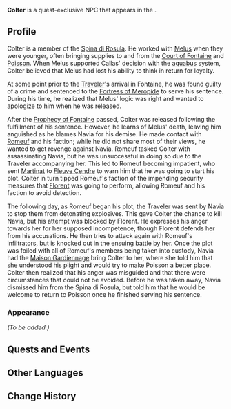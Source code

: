 <!--
{{Meta
|missing_NPC_idle     = yes
|missing_NPC_dialogue = yes
}}
-->
{{Character Infobox
|type             = Quest NPC
|image            = NPC Colter.png
|realname         = <!-- Optional, if different from in-game name -->
|deceased         = <!-- Past (for deceased prior to events of the game) or free response -->
|region           = Fontaine
|location         = <!-- Nation where you can find the character in the game -->
|affiliation      = Spina di Rosula
|affiliationNote  = Formerly
|title            = 
|title2           = Person Living in the Past<!-- Trial title-->

|ancestry         = <!-- Clan/family -->
|father           = 
|mother           = 
|spouse           = 
|sibling          = 
|child            = 
|relative         = 

|voiceEN          = 
|voiceCN          = 
|voiceJP          = 
|voiceKR          = 
}}
'''Colter''' is a quest-exclusive NPC that appears in the {{Quest|Braving the Tides Together}}.
<!--
==Location==
{{subst:#tag:gallery|
NPC Location {{subst:#titleparts:{{subst:PAGENAME}}}}.png{{subst:!}}{{subst:#titleparts:{{subst:PAGENAME}}}}'s location
NPC Location {{subst:#titleparts:{{subst:PAGENAME}}}} Context.png{{subst:!}}Additional context
}}
-->
==Profile==
<!--Detailed story/lore information goes here.-->
Colter is a member of the [[Spina di Rosula]]. He worked with [[Melus]] when they were younger, often bringing supplies to and from the [[Court of Fontaine]] and [[Poisson]]. When Melus supported Callas' decision with the [[aquabus]] system, Colter believed that Melus had lost his ability to think in return for loyalty.

At some point prior to the [[Traveler]]'s arrival in Fontaine, he was found guilty of a crime and sentenced to the [[Fortress of Meropide]] to serve his sentence. During his time, he realized that Melus' logic was right and wanted to apologize to him when he was released.

After the [[Prophecy of Fontaine]] passed, Colter was released following the fulfillment of his sentence. However, he learns of Melus' death, leaving him anguished as he blames Navia for his demise. He made contact with [[Romeuf]] and his faction; while he did not share most of their views, he wanted to get revenge against Navia. Romeuf tasked Colter with assassinating Navia, but he was unsuccessful in doing so due to the Traveler accompanying her. This led to Romeuf becoming impatient, who sent [[Martinat]] to [[Court of Fontaine: Fleuve Cendre|Fleuve Cendre]] to warn him that he was going to start his plot. Colter in turn tipped Romeuf's faction of the impending security measures that [[Florent]] was going to perform, allowing Romeuf and his faction to avoid detection.

The following day, as Romeuf began his plot, the Traveler was sent by Navia to stop them from detonating explosives. This gave Colter the chance to kill Navia, but his attempt was blocked by Florent. He expresses his anger towards her for her supposed incompetence, though Florent defends her from his accusations. He then tries to attack again with Romeuf's infiltrators, but is knocked out in the ensuing battle by her. Once the plot was foiled with all of Romeuf's members being taken into custody, Navia had the [[Maison Gardiennage]] bring Colter to her, where she told him that she understood his plight and would try to make Poisson a better place. Colter then realized that his anger was misguided and that there were circumstances that could not be avoided. Before he was taken away, Navia dismissed him from the Spina di Rosula, but told him that he would be welcome to return to Poisson once he finished serving his sentence.

===Appearance===
<!--Keep appearance section short and concise. Limit to 2 paragraphs with 3-4 sentences each.-->
''(To be added.)''

==Quests and Events==
{{Quests and Events}}
<!--
==Idle Quotes==
{{Dialogue Start}}
: {{DIcon|Idle}} {{Tx}}
:: {{A|VO {{subst:#titleparts:{{subst:PAGENAME}}}} 01.ogg}} "{{Tx}}"
{{Dialogue End}}

==Dialogue==
{{Dialogue Start}}
:'''{{subst:#titleparts:{{subst:PAGENAME}}}}:''' 
:{{DIcon}}
{{Dialogue End}}
<!--
==Event Dialogue==
===Event Name===
{{Dialogue Start}}
:'''{{subst:#titleparts:{{subst:PAGENAME}}}}:'''
{{Dialogue End}}
-->
==Other Languages==
{{Other Languages|default_hidden=1
|en      = Colter
|zhs     = 科尔特
|zhs_rm  = Kē'ěrtè
|zht     = 科爾特
|zht_rm  = Kē'ěrtè
|ja      = コルター
|ja_rm   = Korutaa
|ko      = 콜터
|es      = Colter
|fr      = Colter
|ru      = Колтер
|th      = Colter
|vi      = Colter
|de      = Colter
|id      = Colter
|pt      = Colter
|tr      = Colter
|it      = Colter
}}

==Change History==
{{Change History|4.3}}
<!--
==References==
{{Reflist}}
-->